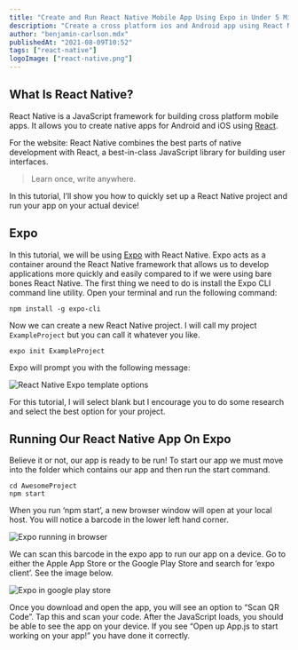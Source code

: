 ```yaml
---
title: "Create and Run React Native Mobile App Using Expo in Under 5 Minutes!"
description: "Create a cross platform ios and Android app using React Native and run it using Expo."
author: "benjamin-carlson.mdx"
publishedAt: "2021-08-09T10:52"
tags: ["react-native"]
logoImage: ["react-native.png"]
---
```


## What Is React Native?

React Native is a JavaScript framework for building cross platform mobile apps. It allows you to create native apps for Android and iOS using [React](https://reactjs.org/).

For the website: React Native combines the best parts of native development with React, a best-in-class JavaScript library for building user interfaces.

> Learn once, write anywhere.

In this tutorial, I’ll show you how to quickly set up a React Native project and run your app on your actual device!

## Expo

In this tutorial, we will be using [Expo](https://expo.dev/) with React Native. Expo acts as a container around the React Native framework that allows us to develop applications more quickly and easily compared to if we were using bare bones React Native. The first thing we need to do is install the Expo CLI command line utility. Open your terminal and run the following command:

```shell
npm install -g expo-cli
```

Now we can create a new React Native project. I will call my project `ExampleProject` but you can call it whatever you like.

```shell
expo init ExampleProject
```

Expo will prompt you with the following message:

![React Native Expo template options](/content/articles/how-to-create-react-native-app/2.png)

For this tutorial, I will select blank but I encourage you to do some research and select the best option for your project.

## Running Our React Native App On Expo

Believe it or not, our app is ready to be run! To start our app we must move into the folder which contains our app and then run the start command.

```shell
cd AwesomeProject
npm start
```

When you run ‘npm start’, a new browser window will open at your local host. You will notice a barcode in the lower left hand corner.

![Expo running in browser](/content/articles/how-to-create-react-native-app/3.png)

We can scan this barcode in the expo app to run our app on a device. Go to either the Apple App Store or the Google Play Store and search for ‘expo client’. See the image below.

![Expo in google play store](/content/articles/how-to-create-react-native-app/4.png)

Once you download and open the app, you will see an option to “Scan QR Code”. Tap this and scan your code. After the JavaScript loads, you should be able to see the app on your device. If you see “Open up App.js to start working on your app!” you have done it correctly.

